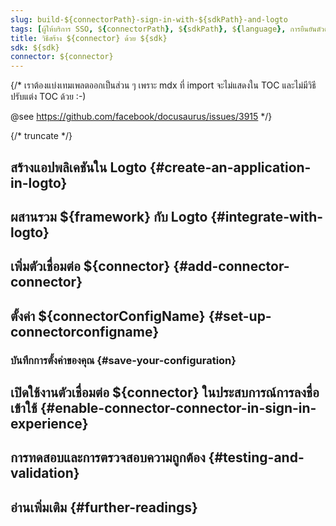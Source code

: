 ```yaml
---
slug: build-${connectorPath}-sign-in-with-${sdkPath}-and-logto
tags: [ผู้ให้บริการ SSO, ${connectorPath}, ${sdkPath}, ${language}, การยืนยันตัวตน SAML, การเข้าสู่ระบบองค์กร, การเข้าสู่ระบบ SSO]
title: วิธีสร้าง ${connector} ด้วย ${sdk}
sdk: ${sdk}
connector: ${connector}
---
```


{/*
  เราต้องแบ่งเทมเพลตออกเป็นส่วน ๆ เพราะ mdx ที่ import จะไม่แสดงใน TOC
  และไม่มีวิธีปรับแต่ง TOC ด้วย :-)

  @see https://github.com/facebook/docusaurus/issues/3915
*/}




{/* truncate */}

<Intro connector={connector} sdk="${sdk}" link="${sdkOfficialLink}" />

## สร้างแอปพลิเคชันใน Logto \{#create-an-application-in-logto}

<CreateApplication type="${appType}" framework="${framework}" />

## ผสานรวม ${framework} กับ Logto \{#integrate-with-logto}

<FrameworkGuide />

## เพิ่มตัวเชื่อมต่อ ${connector} \{#add-connector-connector}

<AddSsoConnector framework="${framework}" />

## ตั้งค่า ${connectorConfigName} \{#set-up-connectorconfigname}

<ConnectorGuide />

### บันทึกการตั้งค่าของคุณ \{#save-your-configuration}

<SaveYourConfiguration connector={connector} />

## เปิดใช้งานตัวเชื่อมต่อ ${connector} ในประสบการณ์การลงชื่อเข้าใช้ \{#enable-connector-connector-in-sign-in-experience}

<EnableSsoConnector />

## การทดสอบและการตรวจสอบความถูกต้อง \{#testing-and-validation}

<TestingAndValidation connector={connector} sdk="${sdk}" />

## อ่านเพิ่มเติม \{#further-readings}

<FurtherReadings />
